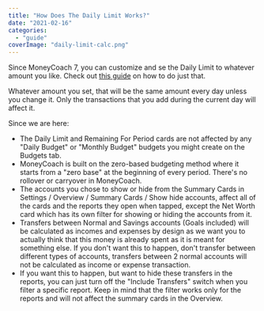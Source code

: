 ```yaml
---
title: "How Does The Daily Limit Works?"
date: "2021-02-16"
categories: 
  - "guide"
coverImage: "daily-limit-calc.png"
---
```


Since MoneyCoach 7, you can customize and se the Daily Limit to whatever amount you like. Check out [this guide](/how-to-customize-your-daily-limit) on how to do just that.

Whatever amount you set, that will be the same amount every day unless you change it. Only the transactions that you add during the current day will affect it.

Since we are here:

- The Daily Limit and Remaining For Period cards are not affected by any "Daily Budget" or "Monthly Budget" budgets you might create on the Budgets tab.
- MoneyCoach is built on the zero-based budgeting method where it starts from a "zero base" at the beginning of every period. There's no rollover or carryover in MoneyCoach.
- The accounts you chose to show or hide from the Summary Cards in Settings / Overview / Summary Cards / Show hide accounts, affect all of the cards and the reports they open when tapped, except the Net Worth card which has its own filter for showing or hiding the accounts from it.
- Transfers between Normal and Savings accounts (Goals included) will be calculated as incomes and expenses by design as we want you to actually think that this money is already spent as it is meant for something else. If you don't want this to happen, don't transfer between different types of accounts, transfers between 2 normal accounts will not be calculated as income or expense transaction.
- If you want this to happen, but want to hide these transfers in the reports, you can just turn off the "Include Transfers" switch when you filter a specific report. Keep in mind that the filter works only for the reports and will not affect the summary cards in the Overview.
